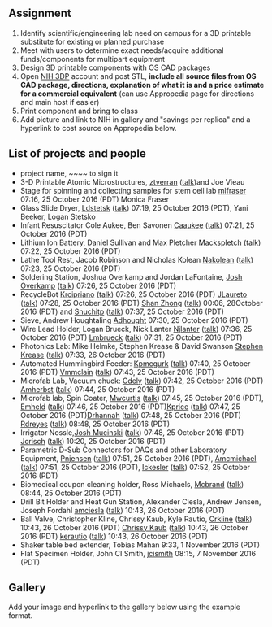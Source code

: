 {{777}}

==Assignment==
# Identify scientific/engineering lab need on campus for a 3D printable substitute for existing or planned purchase
# Meet with users to determine exact needs/acquire additional funds/components for multipart equipment
# Design 3D printable components with OS CAD packages
# Open [http://3dprint.nih.gov/ NIH 3DP] account and post STL, '''include all source files from OS CAD package, directions, explanation of what it is and a price estimate for a commercial equivalent''' (can use Appropedia page for directions and main host if easier)
# Print component and bring to class
# Add picture and link to NIH in gallery and "savings per replica" and a hyperlink to cost source on Appropedia below.

==List of projects and people==
* project name, <nowiki>~~~~</nowiki> to sign it
* 3-D Printable Atomic Microstructures, [[User:ztverran|ztverran]] ([[User talk:ztverran|talk]])and Joe Vieau
* Stage for spinning and collecting samples for stem cell lab [[User:mlfraser|mlfraser]] 07:16, 25 October 2016 (PDT) Monica Fraser
* Glass Slide Dryer, [[User:Ldstetsk|Ldstetsk]] ([[User talk:Ldstetsk|talk]]) 07:19, 25 October 2016 (PDT), Yani Beeker, Logan Stetsko
* Infant Resuscitator Cole Aukee, Ben Savonen [[User:Caaukee|Caaukee]] ([[User talk:Caaukee|talk]]) 07:21, 25 October 2016 (PDT)
* Lithium Ion Battery, Daniel Sullivan and Max Pletcher [[User:Mackspletch|Mackspletch]] ([[User talk:Mackspletch|talk]]) 07:22, 25 October 2016 (PDT)
* Lathe Tool Rest, Jacob Robinson and Nicholas Kolean [[User:Nakolean|Nakolean]] ([[User talk:Nakolean|talk]]) 07:23, 25 October 2016 (PDT)
* Soldering Station, Joshua Overkamp and Jordan LaFontaine, [[User:Josh Overkamp|Josh Overkamp]] ([[User talk:Josh Overkamp|talk]]) 07:26, 25 October 2016 (PDT)
* RecycleBot [[User:Krcipriano|Krcipriano]] ([[User talk:Krcipriano|talk]]) 07:26, 25 October 2016 (PDT) [[User:JLaureto|JLaureto]] ([[User talk:JLaureto|talk]]) 07:28, 25 October 2016 (PDT) [[User:Shan Zhong|Shan Zhong]] ([[User talk:Shan Zhong|talk]]) 00:06, 28October 2016 (PDT)  and [[User:Snuchitp|Snuchitp]] ([[User talk:Snuchitp|talk]]) 07:37, 25 October 2016 (PDT)
* Sieve, Andrew Houghtaling [[User:Adhought|Adhought]] 07:30, 25 October 2016 (PDT)
* Wire Lead Holder, Logan Brueck, Nick Lanter [[User:Njlanter|Njlanter]] ([[User talk:Njlanter|talk]]) 07:36, 25 October 2016 (PDT) [[User:Lmbrueck|Lmbrueck]] ([[User talk:Lmbrueck|talk]]) 07:31, 25 October 2016 (PDT)
*Photonics Lab: Mike Helmke, Stephen Krease & David Swanson [[User:Stephen Krease|Stephen Krease]] ([[User talk:Stephen Krease|talk]]) 07:33, 26 October 2016 (PDT)
*Automated Hummingbird Feeder: [[User:Kpmcgurk|Kpmcgurk]] ([[User talk:Kpmcgurk|talk]]) 07:40, 25 October 2016 (PDT) [[User:Vmmclain|Vmmclain]] ([[User talk:Vmmclain|talk]]) 07:43, 25 October 2016 (PDT)
*Microfab Lab, Vacuum chuck: [[User:Cdely|Cdely]] ([[User talk:Cdely|talk]]) 07:42, 25 October 2016 (PDT) [[User:Amherbst|Amherbst]] ([[User talk:Amherbst|talk]]) 07:44, 25 October 2016 (PDT)
*Microfab lab, Spin Coater, [[User:Mwcurtis|Mwcurtis]] ([[User talk:Mwcurtis|talk]]) 07:45, 25 October 2016 (PDT), [[User:Emheld|Emheld]] ([[User talk:Emheld|talk]]) 07:46, 25 October 2016 (PDT)[[User:Kprice|Kprice]] ([[User talk:Kprice|talk]]) 07:47, 25 October 2016 (PDT)[[User:Drhannah|Drhannah]] ([[User talk:Drhannah|talk]]) 07:48, 25 October 2016 (PDT) [[User:Rdreyes|Rdreyes]] ([[User talk:Rdreyes|talk]]) 08:48, 25 October 2016 (PDT)
* Irrigator Nossle,[[User:Josh Mucinski|Josh Mucinski]] ([[User talk:Josh Mucinski|talk]]) 07:48, 25 October 2016 (PDT) [[User:Jcrisch|Jcrisch]] ([[User talk:Jcrisch|talk]]) 10:20, 25 October 2016 (PDT)
* Parametric D-Sub Connectors for DAQs and other Laboratory Equipment, [[User:Pnjensen|Pnjensen]] ([[User talk:Pnjensen|talk]]) 07:51, 25 October 2016 (PDT), [[User:Amcmichael|Amcmichael]] ([[User talk:Amcmichael|talk]]) 07:51, 25 October 2016 (PDT), [[User:Ickesler|Ickesler]] ([[User talk:Ickesler|talk]]) 07:52, 25 October 2016 (PDT)
* Biomedical coupon cleaning holder, Ross Michaels, [[User:Mcbrand|Mcbrand]] ([[User talk:Mcbrand|talk]]) 08:44, 25 October 2016 (PDT)
* Drill Bit Holder and Heat Gun Station, Alexander Ciesla, Andrew Jensen, Joseph Fordahl [[User:amciesla|amciesla]] ([[User talk:amciesla|talk]]) 10:43, 26 October 2016 (PDT)
* Ball Valve, Christopher Kline, Chrissy Kaub, Kyle Rautio, [[User:Crkline|Crkline]] ([[User talk:Crkline|talk]]) 10:43, 26 October 2016 (PDT) [[User:Chrissy Kaub|Chrissy Kaub]] ([[User talk:Chrissy Kaub|talk]]) 10:43, 26 October 2016 (PDT) [[User:kerautio|kerautio]] ([[User talk:kerautio|talk]]) 10:43, 26 October 2016 (PDT)
*Shaker table bed extender, Tobias Mahan 9:33, 1 November 2016 (PDT)
*Flat Specimen Holder, John CI Smith, [[User:jcismith|jcismith]] 08:15, 7 November 2016 (PDT)

==Gallery==
Add your image and hyperlink to the gallery below using the example format.


{{Gallery
|width=180
|height=135
|title= OSH from 2016 777 Class

|Image:IMG_1532.JPG|[http://3dprint.nih.gov/discover/3DPX-004082 adhought Sieve NIH Link], $33 ,[http://www.affordablesieves.com/3-inch-sieves/]

|Image:ExistingRecycleBot.jpg|[[RecycleBot Modification]], [http://3dprint.nih.gov/discover/3dpx-004063 NIH Link] $135.69, [https://docs.google.com/document/d/1EfG8fQyjJE3BwnWf9YId9xiZJnOSlFO-dt4kYnQ1NQU/edit]

|Image:Soldering Assistant v2.jpg|Soldering Assistant,[http://3dprint.nih.gov/discover/3dpx-004072 NIH Link], $30

|Image:Filter Stand Final.jpg|[[Photonics Lab Square Filter Mount]],[http://3dprint.nih.gov/discover/3dpx-003960 NIH Link], $100

|Image:DB9 Connectors.jpg|[[Parametric D-Sub Connector]],[http://3dprint.nih.gov/discover/3dpx-004045 NIH Link],  $100 with Breakout Board


|Image:Lithium battery model.jpg|[http://www.appropedia.org/Lithium_Battery_Model Electric Lithium Battery Model], [http://3dprint.nih.gov/discover/3dpx-003973 NIH Link], [http://www.ebay.com/itm/like/142146223134 $20] 

|Image:Assembly pic.PNG|[http://3dprint.nih.gov/discover/3dpx-004002 Bacteria Coupon Holder],[http://www.biofilms.biz/biofilm-reactors Biofilm Reactor Coupon Info] $50

|Image:Vacuum_Chuck.PNG| [http://3dprint.nih.gov/discover/3dpx-004046 Vacuum Chuck Adapter], [https://www.laurell.com/store/ 800$ (account needed to see cost)]

|Image:pulsedIrrigatorNozzle.png| Pulsed Irrigator Suction Diverter Tip, [http://3dprint.nih.gov/discover/3dpx-003982 NIH Link],$500

|Image:IMG_20161107_130046664.jpg|Stem Cell Lab Stage,[http://3dprint.nih.gov/discover/3dpx-004038 NIH Link], current solution is [https://amzn.com/B00E6BD0G0 plastic tubing], $14

|Image:Shaketableadapter_r_6.png|[http://3dprint.nih.gov/discover/3dpx-004041 Nutating Shaker Table bed extension adapter], $150

|Image:LatheToolRest.JPG|[http://3dprint.nih.gov/discover/3dpx-004047 Lathe Tool Rest], Ours is $2.40, compared to [http://www.woodcraft.com/product/843796/robust-6-mini-tool-rest-with-58-post.aspx $63]

|Image:DrillStand.jpg| Drill Bit Holder & Heat Gun Nozzle Mount, $9 [http://3dprint.nih.gov/discover/3dpx-003966 NIH Link]

|Image:wire_holder_finalrev.jpg|[[Wire Holder]], [http://3dprint.nih.gov/discover/3DPX-004032 NIH], [https://www.adafruit.com/product/2624 $15]

|Image:Slide_Dryer_Top.JPG|[[Slide Dryer]],[http://3dprint.nih.gov/discover/3dpx-004001 NIH Link],[https://www.emsdiasum.com/microscopy/products/histology/heaters.aspx $800]

|Image: 20161106_194006.jpg| [[Wafer Aligner]],[https://www.youmagine.com/designs/2-3-and-4-inch-wafer-aligner Youmagine Link],[http://www.appropedia.org/File:Price_comparison.jpg Savings of $1000]

|Image:Flat Specimen Holder.jpg|[[Flat Specimen Holder]],[http://3dprint.nih.gov/discover/3dpx-004044],$915

|Image:IMG_0545.JPG|[[Ball Valve for Vacuum Sealing, $15.47]],[http://3dprint.nih.gov/discover/3dpx-004064 NIH Link]

|Image:resuscitatorvalve.jpeg|Valve for Infant Resuscitator $1.47 ($15 disposable, $200 reusable), [http://3dprint.nih.gov/discover/3dpx-004062 NIH Link]

|File:Regulated Feeder.jpg|[[Regulated Hummingbird Feeder]], [http://3dprint.nih.gov/discover/3dpx-004080], $34

|File:Spin_Coater.JPG|[http://www.appropedia.org/Microfab_Spin_Coater Microfab Lab - Spin Coater], [http://3dprint.nih.gov/discover/3dpx-004083 NIH Link]

|File:3D_printed_microstructures.jpg|[http://3dprint.nih.gov/discover/3dpx-004100], Cost of ~$15 to buy according to Dan Seguin. Printed version of any of these would be $1.50.

}}